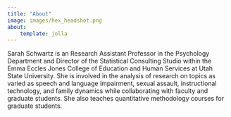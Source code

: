 ```yaml
---
title: "About"
image: images/hex_headshot.png
about: 
    template: jolla
---
```


Sarah Schwartz is an Research Assistant Professor in the Psychology Department and Director of the Statistical Consulting Studio within the Emma Eccles Jones College of Education and Human Services at Utah State University. She is involved in the analysis of research on topics as varied as speech and language impairment, sexual assault, instructional technology, and family dynamics while collaborating with faculty and graduate students. She also teaches quantitative methodology courses for graduate students.
